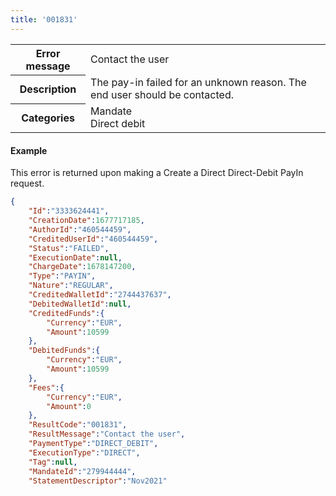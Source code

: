 ---
title: '001831'  
---
  
<table>
    <tbody>
        <tr>
            <th class="header"><strong>Error message</strong></th>
            <td class="table-content">Contact the user</td>
        </tr>
        <tr>
            <th class="header"><strong>Description</strong></th>
            <td class="table-content">The pay-in failed for an unknown reason. The end user should be contacted.</td>
        </tr>
        <tr>
            <th class="header"><strong>Categories</strong></th>
            <td class="table-content">  
<div class="label">Mandate</div>  
<div class="label">Direct debit</div>
</td>
        </tr>
    </tbody>
</table>  

#### Example  

This error is returned upon making a Create a Direct Direct-Debit PayIn request.  
```json API Response
{
    "Id":"3333624441",
    "CreationDate":1677717185,
    "AuthorId":"460544459",
    "CreditedUserId":"460544459",
    "Status":"FAILED",
    "ExecutionDate":null,
    "ChargeDate":1678147200,
    "Type":"PAYIN",
    "Nature":"REGULAR",
    "CreditedWalletId":"2744437637",
    "DebitedWalletId":null,
    "CreditedFunds":{
        "Currency":"EUR",
        "Amount":10599
    },
    "DebitedFunds":{
        "Currency":"EUR",
        "Amount":10599
    },
    "Fees":{
        "Currency":"EUR",
        "Amount":0
    },
    "ResultCode":"001831",
    "ResultMessage":"Contact the user",
    "PaymentType":"DIRECT_DEBIT",
    "ExecutionType":"DIRECT",
    "Tag":null,
    "MandateId":"279944444",
    "StatementDescriptor":"Nov2021"
```